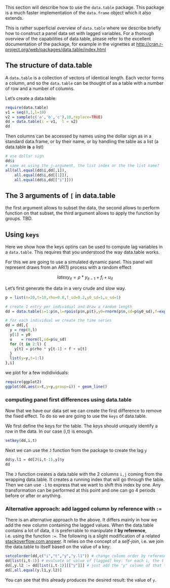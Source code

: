 This section will describe how to use the `data.table` package. This package is a much faster implementation of the `data.frame` object which it also extends.

This is rather superficial overview of `data.table` where we describe briefly how to construct a panel data set with lagged variables. For a thorough overview of the capabilities of data.table, please refer to the excellent documentation of the package, for example in the vignettes at [http://cran.r-project.org/web/packages/data.table/index.html](http://cran.r-project.org/web/packages/data.table/index.html) 

## The structure of data.table

A `data.table` is a collection of vectors of identical length. Each vector forms a column, and so the `data.table` can be thought of as a table with a number of row and a number of columns.

Let's create a data.table:

```r
require(data.table)
v1 = seq(0,1,l=10)
v2 = sample(c('a','b','c'),10,replace=TRUE)
dd = data.table(i = v1,  l = v2)
dd
```

Then columns can be accessed by names using the dollar sign as in a standard data.frame, or by their name, or by handling the table as a list (a data.table **is** a list)

```r
# use dollar sign
dd$i
# same as using the j-argument, the list index or the the list name?
all(all.equal(dd$i,dd[,i]),
    all.equal(dd$i,dd[[1]]),
    all.equal(dd$i,dd[["i"]]))
```

## The 3 arguments of `[` in data.table

the first argument allows to subset the data, the second allows to perform function on that subset, the third argument allows to apply the function by groups. TBD.


## Using `keys`

Here we show how the keys optins can be used to compute lag variables in a `data.table`. This requires that you understood the way data.table works. 

For this we are going to use a simulated dynamic panel. This panel will represent draws from an AR(1) process with a random effect

$$latex
  y_{it} = \rho * y_{it-1} + f_{i} + u_{it} 
$$

Let's first generate the data in a very crude and slow way.
```r
p = list(n=20,t=10,rho=0.8,f_sd=0.2,y0_sd=1,u_sd=1)

# create 1 entry per individual and draw a random length
dd = data.table(i=1:p$n,l=rpois(p$n,p$t),y0=rnorm(p$n,sd=p$y0_sd),f=exp(rnorm(p$n,sd=p$y0_sd)))

# for each individual we create the time series
dd = dd[,{ 
  y = rep(0,l)
  y[1] = y0
  u    = rnorm(l,sd=p$u_sd)
  for (t in 2:l) {
    y[t] = p$rho * y[t-1] + f + u[t]
  }
  list(y=y,t=1:l)
},i]

```

we plot for a few indidividuals:

```r
require(ggplot2)
ggplot(dd,aes(x=t,y=y,group=i)) + geom_line()
```

### computing panel first differences using data.table

Now that we have our data set we can create the first difference to remove the fixed effect. To do so we are going to use the `keys` of data.table.

We first define the keys for the table. The keys should uniquely identify a row in the data. In our case (i,t) is enough. 

```r
setkey(dd,i,t)
```

Next we can use the `J` function from the package to create the lag `y`

```r
dd$y.l1 = dd[J(i,t-1),y]$y
dd
```

The `J` function creates a data.table with the 2 columns `i,j` coming from the wrapping data.table. It creates a running index that will go through the table. Then we can use `-1` to express that we want to shift this index by one. Any transformation can be performed at this point and one can go 4 periods before or after or anything. 


### Alternative approach: add lagged column by reference with `:=`

There is an alternative approach to the above. It differs mainly in how we add the new column containing the lagged values. When the data.table contains a lot of data, it is preferrable to manipulate it **by reference**, i.e. using the function `:=`. The following is a slight modification of a related [stackoverflow.com answer](http://stackoverflow.com/questions/11397771/r-data-table-grouping-for-lagged-regression). It relies on the concept of a *self-join*, i.e. we join the data.table to itself based on the value of a key:

```r
setcolorder(dd,c("i","t","y","y.l1")) # change column order by reference
dd[list(i,t-1)] # evaluate at value of [lagged] key: for each i, the t index is shifted one back
dd[,y.l2 := dd[list(i,t-1)][["y"]]] # just add the "y" column of that to dd by reference
dd[,all.equal(y.l1,y.l2)]
```

You can see that this already produces the desired result: the value of `y`.



